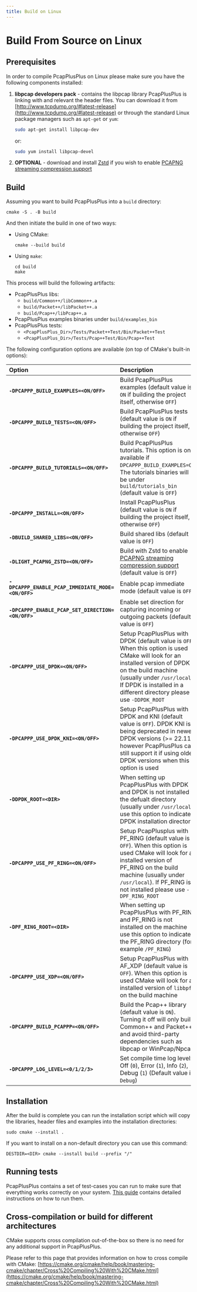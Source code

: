 ```yaml
---
title: Build on Linux
---
```


# Build From Source on Linux

## Prerequisites

In order to compile PcapPlusPlus on Linux please make sure you have the following components installed:

1. **libpcap developers pack** - contains the libpcap library PcapPlusPlus is linking with and relevant the header files. You can download it from [http://www.tcpdump.org/#latest-release](http://www.tcpdump.org/#latest-release) or through the standard Linux package managers such as `apt-get` or `yum`:

   ```bash
   sudo apt-get install libpcap-dev
   ```

   or:

   ```bash
   sudo yum install libpcap-devel
   ```

2. **OPTIONAL** - download and install [Zstd](https://github.com/facebook/zstd/releases/latest) if you wish to enable [PCAPNG streaming compression support](../features#readingwriting-pcapng-files-with-compression)

## Build

Assuming you want to build PcapPlusPlus into a `build` directory:

```shell
cmake -S . -B build
```

And then initiate the build in one of two ways:

- Using CMake:
  ```shell
  cmake --build build
  ```
- Using `make`:
  ```shell
  cd build
  make
  ```

This process will build the following artifacts:

- PcapPlusPlus libs:
  - `build/Common++/libCommon++.a`
  - `build/Packet++/libPacket++.a`
  - `build/Pcap++/libPcap++.a`
- PcapPlusPlus examples binaries under `build/examples_bin`
- PcapPlusPlus tests:
  - `<PcapPlusPlus_Dir>/Tests/Packet++Test/Bin/Packet++Test`
  - `<PcapPlusPlus_Dir>/Tests/Pcap++Test/Bin/Pcap++Test`

The following configuration options are available (on top of CMake's built-in options):

| Option                                             | Description                                                                                                                                                                                                                                                |
| :------------------------------------------------- | :--------------------------------------------------------------------------------------------------------------------------------------------------------------------------------------------------------------------------------------------------------- |
| **`-DPCAPPP_BUILD_EXAMPLES=<ON/OFF>`**             | Build PcapPlusPlus examples (default value is `ON` if building the project itself, otherwise `OFF`)                                                                                                                                                        |
| **`-DPCAPPP_BUILD_TESTS=<ON/OFF>`**                | Build PcapPlusPlus tests (default value is `ON` if building the project itself, otherwise `OFF`)                                                                                                                                                           |
| **`-DPCAPPP_BUILD_TUTORIALS=<ON/OFF>`**            | Build PcapPlusPlus tutorials. This option is only available if `DPCAPPP_BUILD_EXAMPLES=ON`. The tutorials binaries will be under `build/tutorials_bin` (default value is `OFF`)                                                                            |
| **`-DPCAPPP_INSTALL=<ON/OFF>`**                    | Install PcapPlusPlus (default value is `ON` if building the project itself, otherwise `OFF`)                                                                                                                                                               |
| **`-DBUILD_SHARED_LIBS=<ON/OFF>`**                 | Build shared libs (default value is `OFF`)                                                                                                                                                                                                                 |
| **`-DLIGHT_PCAPNG_ZSTD=<ON/OFF>`**                 | Build with Zstd to enable [PCAPNG streaming compression support](../features#readingwriting-pcapng-files-with-compression) (default value is `OFF`)                                                                                                        |
| **`-DPCAPPP_ENABLE_PCAP_IMMEDIATE_MODE=<ON/OFF>`** | Enable pcap immediate mode (default value is `OFF`)                                                                                                                                                                                                        |
| **`-DPCAPPP_ENABLE_PCAP_SET_DIRECTION=<ON/OFF>`**  | Enable set direction for capturing incoming or outgoing packets (default value is `OFF`)                                                                                                                                                                   |
| **`-DPCAPPP_USE_DPDK=<ON/OFF>`**                   | Setup PcapPlusPlus with DPDK (default value is `OFF`). When this option is used CMake will look for an installed version of DPDK on the build machine (usually under `/usr/local`). If DPDK is installed in a different directory please use `-DDPDK_ROOT` |
| **`-DPCAPPP_USE_DPDK_KNI=<ON/OFF>`**               | Setup PcapPlusPlus with DPDK and KNI (default value is `OFF`). DPDK KNI is being deprecated in newer DPDK versions (>= 22.11), however PcapPlusPlus can still support it if using older DPDK versions when this option is used                             |
| **`-DDPDK_ROOT=<DIR>`**                            | When setting up PcapPlusPlus with DPDK and DPDK is not installed in the defualt directory (usually under `/usr/local`) use this option to indicate DPDK installation directory                                                                             |
| **`-DPCAPPP_USE_PF_RING=<ON/OFF>`**                | Setup PcapPlusplus with PF_RING (default value is `OFF`). When this option is used CMake will look for an installed version of PF_RING on the build machine (usually under `/usr/local`). If PF_RING is not installed please use `-DPF_RING_ROOT`          |
| **`-DPF_RING_ROOT=<DIR>`**                         | When setting up PcapPlusPlus with PF_RING and PF_RING is not installed on the machine use this option to indicate the PF_RING directory (for example `/PF_RING`)                                                                                           |
| **`-DPCAPPP_USE_XDP=<ON/OFF>`**                    | Setup PcapPlusPlus with AF_XDP (default value is `OFF`). When this option is used CMake will look for an installed version of `libbpf` on the build machine                                                                                                |
| **`-DPCAPPP_BUILD_PCAPPP=<ON/OFF>`**               | Build the Pcap++ library (default value is `ON`). Turning it off will only build Common++ and Packet++ and avoid third-party dependencies such as libpcap or WinPcap/Npcap                                                                                 |
| **`-DPCAPPP_LOG_LEVEL=<0/1/2/3>`**                 | Set compile time log level: Off (`0`), Error (`1`), Info (`2`), Debug (`1`) (Default value is `Debug`)                                                                                                                                                     |

## Installation

After the build is complete you can run the installation script which will copy the libraries, header files and examples into the installation directories:

```shell
sudo cmake --install .
```

If you want to install on a non-default directory you can use this command:

```shell
DESTDIR=<DIR> cmake --install build --prefix "/"
```

## Running tests

PcapPlusPlus contains a set of test-cases you can run to make sure that everything works correctly on your system. [This guide](../tests) contains detailed instructions on how to run them.

## Cross-compilation or build for different architectures

CMake supports cross compilation out-of-the-box so there is no need for any additional support in PcapPlusPlus.

Please refer to this page that provides information on how to cross compile with CMake: [https://cmake.org/cmake/help/book/mastering-cmake/chapter/Cross%20Compiling%20With%20CMake.html](https://cmake.org/cmake/help/book/mastering-cmake/chapter/Cross%20Compiling%20With%20CMake.html)
